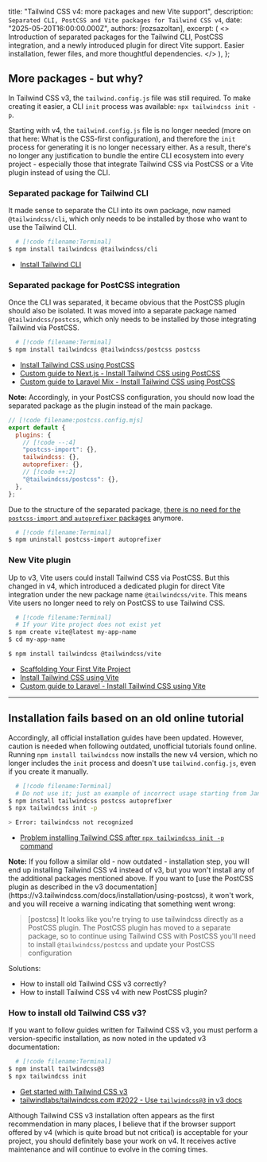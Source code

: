 
  title: "Tailwind CSS v4: more packages and new Vite support",
  description: `Separated CLI, PostCSS and Vite packages for Tailwind CSS v4`,
  date: "2025-05-20T16:00:00.000Z",
  authors: [rozsazoltan],
  excerpt: (
    <>
      Introduction of separated packages for the Tailwind CLI, PostCSS integration, and a newly introduced plugin for direct Vite support. Easier installation, fewer files, and more thoughtful dependencies.
    </>
  ),
};

## More packages - but why?

In Tailwind CSS v3, the `tailwind.config.js` file was still required. To make creating it easier, a CLI `init` process was available: `npx tailwindcss init -p`.

Starting with v4, the `tailwind.config.js` file is no longer needed (more on that here: <Link href="/blog/2025-05-25-tailwind-css-v4-css-first-configuration#what-is-the-css-first-configuration">What is the CSS-first configuration</Link>), and therefore the `init` process for generating it is no longer necessary either. As a result, there's no longer any justification to bundle the entire CLI ecosystem into every project - especially those that integrate Tailwind CSS via PostCSS or a Vite plugin instead of using the CLI.

### Separated package for Tailwind CLI

It made sense to separate the CLI into its own package, now named `@tailwindcss/cli`, which only needs to be installed by those who want to use the Tailwind CLI.

```sh
  # [!code filename:Terminal]
$ npm install tailwindcss @tailwindcss/cli
```

* [Install Tailwind CLI](https://tailwindcss.com/docs/installation/tailwind-cli)

### Separated package for PostCSS integration

Once the CLI was separated, it became obvious that the PostCSS plugin should also be isolated. It was moved into a separate package named `@tailwindcss/postcss`, which only needs to be installed by those integrating Tailwind via PostCSS.

```sh
  # [!code filename:Terminal]
$ npm install tailwindcss @tailwindcss/postcss postcss
```

* [Install Tailwind CSS using PostCSS](https://tailwindcss.com/docs/installation/using-postcss)
* [Custom guide to Next.js - Install Tailwind CSS using PostCSS](https://tailwindcss.com/docs/installation/framework-guides/nextjs)
* [Custom guide to Laravel Mix - Install Tailwind CSS using PostCSS](https://tailwindcss.com/docs/installation/framework-guides/laravel/mix)

<div className="bg-blue-100 dark:bg-blue-900 border-l-4 border-blue-500 p-4">
  <strong>Note:</strong> Accordingly, in your PostCSS configuration, you should now load the separated package as the plugin instead of the main package.

  ```js
  // [!code filename:postcss.config.mjs]
  export default {
    plugins: {
      // [!code --:4]
      "postcss-import": {},
      tailwindcss: {},
      autoprefixer: {},
      // [!code ++:2]
      "@tailwindcss/postcss": {},
    },
  };
  ```

  Due to the structure of the separated package, [there is no need for the `postcss-import` and `autoprefixer` packages](https://tailwindcss.com/docs/upgrade-guide#using-postcss) anymore.

  ```sh
    # [!code filename:Terminal]
  $ npm uninstall postcss-import autoprefixer
  ```
</div>

### New Vite plugin

Up to v3, Vite users could install Tailwind CSS via PostCSS. But this changed in v4, which introduced a dedicated plugin for direct Vite integration under the new package name `@tailwindcss/vite`. This means Vite users no longer need to rely on PostCSS to use Tailwind CSS.

```sh
  # [!code filename:Terminal]
  # If your Vite project does not exist yet
$ npm create vite@latest my-app-name
$ cd my-app-name

$ npm install tailwindcss @tailwindcss/vite
```

* [Scaffolding Your First Vite Project](https://vite.dev/guide/#scaffolding-your-first-vite-project)
* [Install Tailwind CSS using Vite](https://tailwindcss.com/docs/installation/using-vite)
* [Custom guide to Laravel - Install Tailwind CSS using Vite](https://tailwindcss.com/docs/installation/framework-guides/laravel/vite)

---

## Installation fails based on an old online tutorial

Accordingly, all official installation guides have been updated. However, caution is needed when following outdated, unofficial tutorials found online. Running `npm install tailwindcss` now installs the new v4 version, which no longer includes the `init` process and doesn't use `tailwind.config.js`, even if you create it manually.

```sh
  # [!code filename:Terminal]
  # Do not use it; just an example of incorrect usage starting from January 2025
$ npm install tailwindcss postcss autoprefixer
$ npx tailwindcss init -p

> Error: tailwindcss not recognized
```

* [Problem installing Tailwind CSS after `npx tailwindcss init -p` command](https://stackoverflow.com/a/79380522/15167500)

<div className="bg-blue-100 dark:bg-blue-900 border-l-4 border-blue-500 p-4">
  <strong>Note:</strong> If you follow a similar old - now outdated - installation step, you will end up installing Tailwind CSS v4 instead of v3, but you won't install any of the additional packages mentioned above. If you want to [use the PostCSS plugin as described in the v3 documentation](https://v3.tailwindcss.com/docs/installation/using-postcss), it won't work, and you will receive a warning indicating that something went wrong:

  > [postcss] It looks like you're trying to use tailwindcss directly as a PostCSS plugin. The PostCSS plugin has moved to a separate package, so to continue using Tailwind CSS with PostCSS you'll need to install `@tailwindcss/postcss` and update your PostCSS configuration

  Solutions:
  * <Link href="#how-to-install-old-tailwind-css-v3">How to install old Tailwind CSS v3 correctly?</Link>
  * <Link href="#separated-package-for-postcss-integration">How to install Tailwind CSS v4 with new PostCSS plugin?</Link>
</div>

### How to install old Tailwind CSS v3?

If you want to follow guides written for Tailwind CSS v3, you must perform a version-specific installation, as now noted in the updated v3 documentation:

```sh
  # [!code filename:Terminal]
$ npm install tailwindcss@3
$ npx tailwindcss init
```

* [Get started with Tailwind CSS v3](https://v3.tailwindcss.com/docs/installation)
* [tailwindlabs/tailwindcss.com #2022 - Use `tailwindcss@3` in v3 docs](https://github.com/tailwindlabs/tailwindcss.com/pull/2022)

Although Tailwind CSS v3 installation often appears as the first recommendation in many places, I believe that if the browser support offered by v4 (which is quite broad but not critical) is acceptable for your project, you should definitely base your work on v4. It receives active maintenance and will continue to evolve in the coming times.